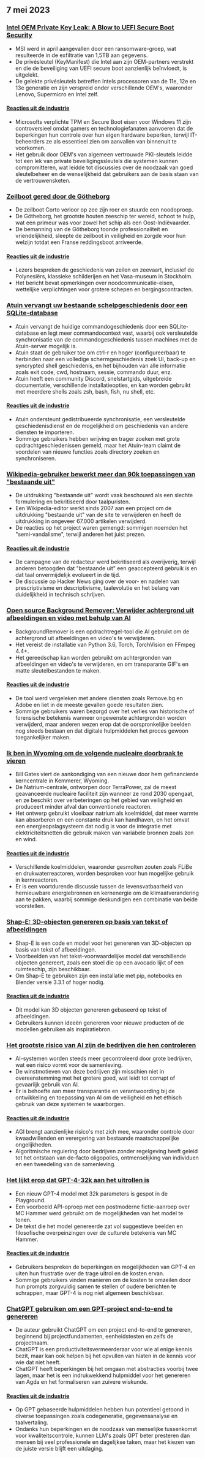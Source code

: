 

<CallToAction />

<Steps>

## 7 mei 2023

### [Intel OEM Private Key Leak: A Blow to UEFI Secure Boot Security](https://securityonline.info/intel-oem-private-key-leak-a-blow-to-uefi-secure-boot-security/)

- MSI werd in april aangevallen door een ransomware-groep, wat resulteerde in de exfiltratie van 1,5TB aan gegevens.
- De privésleutel (KeyManifest) die Intel aan zijn OEM-partners verstrekt en die de beveiliging van UEFI secure boot aanzienlijk beïnvloedt, is uitgelekt.
- De gelekte privésleutels betreffen Intels processoren van de 11e, 12e en 13e generatie en zijn verspreid onder verschillende OEM's, waaronder Lenovo, Supermicro en Intel zelf.

#### [Reacties uit de industrie](http://news.ycombinator.com/item?id=35843566)

- Microsofts verplichte TPM en Secure Boot eisen voor Windows 11 zijn controversieel omdat gamers en technologiefanaten aanvoeren dat de beperkingen hun controle over hun eigen hardware beperken, terwijl IT-beheerders ze als essentieel zien om aanvallen van binnenuit te voorkomen.
- Het gebruik door OEM's van algemeen vertrouwde PKI-sleutels leidde tot een lek van private beveiligingssleutels die systemen kunnen compromitteren, wat leidde tot discussies over de noodzaak van goed sleutelbeheer en de wenselijkheid dat gebruikers aan de basis staan van de vertrouwensketen.

### [Zeilboot gered door de Götheborg](https://www.gotheborg.se/news/rescue-of-sailing-boat/)

- De zeilboot Corto verloor op zee zijn roer en stuurde een noodoproep.
- De Götheborg, het grootste houten zeeschip ter wereld, schoot te hulp, wat een primeur was voor zowel het schip als een Oost-Indiëvaarder.
- De bemanning van de Götheborg toonde professionaliteit en vriendelijkheid, sleepte de zeilboot in veiligheid en zorgde voor hun welzijn totdat een Franse reddingsboot arriveerde.

#### [Reacties uit de industrie](http://news.ycombinator.com/item?id=35838751)

- Lezers bespreken de geschiedenis van zeilen en zeevaart, inclusief de Polynesiërs, klassieke schilderijen en het Vasa-museum in Stockholm.
- Het bericht bevat opmerkingen over noodcommunicatie-eisen, wettelijke verplichtingen voor grotere schepen en bergingscontracten.

### [Atuin vervangt uw bestaande schelpgeschiedenis door een SQLite-database](https://github.com/ellie/atuin)

- Atuin vervangt de huidige commandogeschiedenis door een SQLite-database en legt meer commandocontext vast, waarbij ook versleutelde synchronisatie van de commandogeschiedenis tussen machines met de Atuin-server mogelijk is.
- Atuin staat de gebruiker toe om ctrl-r en hoger (configureerbaar) te herbinden naar een volledige schermgeschiedenis zoek UI, back-up en syncrypted shell geschiedenis, en het bijhouden van alle informatie zoals exit code, cwd, hostnaam, sessie, commando duur, enz.
- Atuin heeft een community Discord, snelstartgids, uitgebreide documentatie, verschillende installatieopties, en kan worden gebruikt met meerdere shells zoals zsh, bash, fish, nu shell, etc.

#### [Reacties uit de industrie](http://news.ycombinator.com/item?id=35839470)

- Atuin ondersteunt gedistribueerde synchronisatie, een versleutelde geschiedenisdienst en de mogelijkheid om geschiedenis van andere diensten te importeren.
- Sommige gebruikers hebben wrijving en trager zoeken met grote opdrachtgeschiedenissen gemeld, maar het Atuin-team claimt de voordelen van nieuwe functies zoals directory zoeken en synchroniseren.

### [Wikipedia-gebruiker bewerkt meer dan 90k toepassingen van "bestaande uit"](https://en.wikipedia.org/wiki/User:Giraffedata/comprised_of)

- De uitdrukking "bestaande uit" wordt vaak beschouwd als een slechte formulering en bekritiseerd door taalpuristen.
- Een Wikipedia-editor werkt sinds 2007 aan een project om de uitdrukking "bestaande uit" van de site te verwijderen en heeft de uitdrukking in ongeveer 67.000 artikelen verwijderd.
- De reacties op het project waren gemengd: sommigen noemden het "semi-vandalisme", terwijl anderen het juist prezen.

#### [Reacties uit de industrie](http://news.ycombinator.com/item?id=35838180)

- De campagne van de redacteur werd bekritiseerd als overijverig, terwijl anderen betoogden dat "bestaande uit" een geaccepteerd gebruik is en dat taal onvermijdelijk evolueert in de tijd.
- De discussie op Hacker News ging over de voor- en nadelen van prescriptivisme en descriptivisme, taalevolutie en het belang van duidelijkheid in technisch schrijven.

### [Open source Background Remover: Verwijder achtergrond uit afbeeldingen en video met behulp van AI](https://github.com/nadermx/backgroundremover)

- BackgroundRemover is een opdrachtregel-tool die AI gebruikt om de achtergrond uit afbeeldingen en video's te verwijderen.
- Het vereist de installatie van Python 3.6, Torch, TorchVision en FFmpeg 4.4+.
- Het gereedschap kan worden gebruikt om achtergronden van afbeeldingen en video's te verwijderen, en om transparante GIF's en matte sleutelbestanden te maken.

#### [Reacties uit de industrie](http://news.ycombinator.com/item?id=35838504)

- De tool werd vergeleken met andere diensten zoals Remove.bg en Adobe en liet in de meeste gevallen goede resultaten zien.
- Sommige gebruikers waren bezorgd over het verlies van historische of forensische betekenis wanneer ongewenste achtergronden worden verwijderd, maar anderen wezen erop dat de oorspronkelijke beelden nog steeds bestaan en dat digitale hulpmiddelen het proces gewoon toegankelijker maken.

### [Ik ben in Wyoming om de volgende nucleaire doorbraak te vieren](https://www.gatesnotes.com/Wyoming-TerraPower)

- Bill Gates viert de aankondiging van een nieuwe door hem gefinancierde kerncentrale in Kemmerer, Wyoming.
- De Natrium-centrale, ontworpen door TerraPower, zal de meest geavanceerde nucleaire faciliteit zijn wanneer ze rond 2030 opengaat, en ze beschikt over verbeteringen op het gebied van veiligheid en produceert minder afval dan conventionele reactoren.
- Het ontwerp gebruikt vloeibaar natrium als koelmiddel, dat meer warmte kan absorberen en een constante druk kan handhaven, en het omvat een energieopslagsysteem dat nodig is voor de integratie met elektriciteitsnetten die gebruik maken van variabele bronnen zoals zon en wind.

#### [Reacties uit de industrie](http://news.ycombinator.com/item?id=35838407)

- Verschillende koelmiddelen, waaronder gesmolten zouten zoals FLiBe en drukwaterreactoren, worden besproken voor hun mogelijke gebruik in kernreactoren.
- Er is een voortdurende discussie tussen de levensvatbaarheid van hernieuwbare energiebronnen en kernenergie om de klimaatverandering aan te pakken, waarbij sommige deskundigen een combinatie van beide voorstellen.

### [Shap-E: 3D-objecten genereren op basis van tekst of afbeeldingen](https://github.com/openai/shap-e)

- Shap-E is een code en model voor het genereren van 3D-objecten op basis van tekst of afbeeldingen.
- Voorbeelden van het tekst-voorwaardelijke model dat verschillende objecten genereert, zoals een stoel die op een avocado lijkt of een ruimteschip, zijn beschikbaar.
- Om Shap-E te gebruiken zijn een installatie met pip, notebooks en Blender versie 3.3.1 of hoger nodig.

#### [Reacties uit de industrie](http://news.ycombinator.com/item?id=35836976)

- Dit model kan 3D objecten genereren gebaseerd op tekst of afbeeldingen.
- Gebruikers kunnen ideeën genereren voor nieuwe producten of de modellen gebruiken als inspiratiebron.

### [Het grootste risico van AI zijn de bedrijven die hen controleren](https://www.fastcompany.com/90892235/researcher-meredith-whittaker-says-ais-biggest-risk-isnt-consciousness-its-the-corporations-that-control-them)

- AI-systemen worden steeds meer gecontroleerd door grote bedrijven, wat een risico vormt voor de samenleving.
- De winstmotieven van deze bedrijven zijn misschien niet in overeenstemming met het grotere goed, wat leidt tot corrupt of gevaarlijk gebruik van AI.
- Er is behoefte aan meer transparantie en verantwoording bij de ontwikkeling en toepassing van AI om de veiligheid en het ethisch gebruik van deze systemen te waarborgen.

#### [Reacties uit de industrie](http://news.ycombinator.com/item?id=35841542)

- AGI brengt aanzienlijke risico's met zich mee, waaronder controle door kwaadwillenden en verergering van bestaande maatschappelijke ongelijkheden.
- Algoritmische regulering door bedrijven zonder regelgeving heeft geleid tot het ontstaan van de-facto oligopolies, ontmenselijking van individuen en een tweedeling van de samenleving.

### [Het lijkt erop dat GPT-4-32k aan het uitrollen is](https://community.openai.com/t/it-looks-like-gpt-4-32k-is-rolling-out/194615)

- Een nieuw GPT-4 model met 32k parameters is gespot in de Playground.
- Een voorbeeld API-oproep met een postmoderne fictie-aanroep over MC Hammer werd gebruikt om de mogelijkheden van het model te tonen.
- De tekst die het model genereerde zat vol suggestieve beelden en filosofische overpeinzingen over de culturele betekenis van MC Hammer.

#### [Reacties uit de industrie](http://news.ycombinator.com/item?id=35841460)

- Gebruikers bespreken de beperkingen en mogelijkheden van GPT-4 en uiten hun frustratie over de trage uitrol en de kosten ervan.
- Sommige gebruikers vinden manieren om de kosten te omzeilen door hun prompts zorgvuldig samen te stellen of oudere berichten te schrappen, maar GPT-4 is nog niet algemeen beschikbaar.

### [ChatGPT gebruiken om een GPT-project end-to-end te genereren](https://github.com/ixaxaar/VardaGPT/blob/master/STORY.md)

- De auteur gebruikt ChatGPT om een project end-to-end te genereren, beginnend bij projectfundamenten, eenheidstesten en zelfs de projectnaam.
- ChatGPT is een productiviteitsvermeerderaar voor wie al enige kennis bezit, maar kan ook helpen bij het opvullen van hiaten in de kennis voor wie dat niet heeft.
- ChatGPT heeft beperkingen bij het omgaan met abstracties voorbij twee lagen, maar het is een indrukwekkend hulpmiddel voor het genereren van Agda en het formaliseren van zuivere wiskunde.

#### [Reacties uit de industrie](http://news.ycombinator.com/item?id=35839536)

- Op GPT gebaseerde hulpmiddelen hebben hun potentieel getoond in diverse toepassingen zoals codegeneratie, gegevensanalyse en taalvertaling.
- Ondanks hun beperkingen en de noodzaak van menselijke tussenkomst voor kwaliteitscontrole, kunnen LLM's zoals GPT beter presteren dan mensen bij veel professionele en dagelijkse taken, maar het kiezen van de juiste versie blijft een uitdaging.

</Steps>
